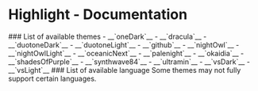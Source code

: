 
<Meta title="Highlight/Documentation"/>

# Highlight - Documentation

<span id="themes" className="anchor-link"/>
### List of available themes
- __`oneDark`__
- __`dracula`__
- __`duotoneDark`__
- __`duotoneLight`__
- __`github`__
- __`nightOwl`__
- __`nightOwlLight`__
- __`oceanicNext`__
- __`palenight`__
- __`okaidia`__
- __`shadesOfPurple`__
- __`synthwave84`__
- __`ultramin`__
- __`vsDark`__
- __`vsLight`__

<span id="languages" className="anchor-link"/>
### List of available language
Some themes may not fully support certain languages.
<HighlightAvailableInputs/>